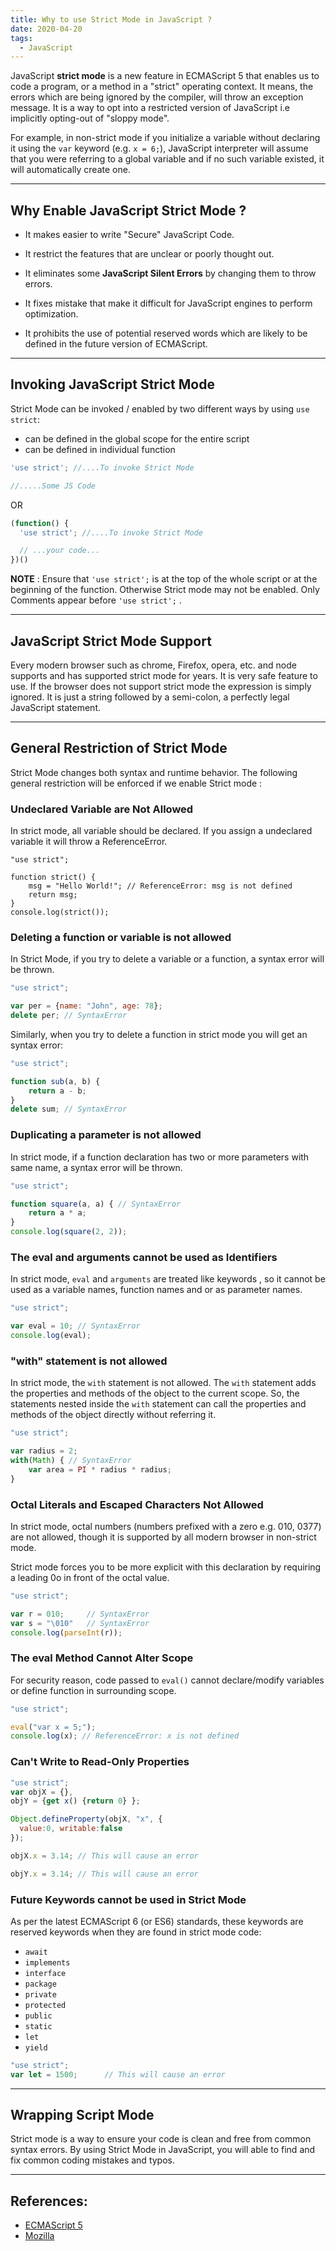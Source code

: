 ```yaml
---
title: Why to use Strict Mode in JavaScript ?
date: 2020-04-20
tags:
  - JavaScript
---
```


JavaScript **strict mode** is a new feature in ECMAScript 5 that enables us to code a program, or a method in a "strict" operating context. It means, the errors which are being ignored by the compiler, will throw an exception message. It is a way to opt into a restricted version of JavaScript i.e implicitly opting-out of "sloppy mode".

For example, in non-strict mode if you initialize a variable without declaring it using the ```var``` keyword (e.g. ```x = 6;```),  JavaScript interpreter will assume that you were referring to a global variable and if no such variable existed, it will automatically create one.



---
## Why Enable JavaScript Strict Mode ?

- It makes easier to write "Secure" JavaScript Code.

- It restrict the features that are unclear or poorly thought out.

- It eliminates some **JavaScript Silent Errors** by changing them to throw errors.

- It fixes mistake that make it difficult for JavaScript engines to perform optimization.

- It prohibits the use of potential reserved words which are likely to be defined in the future version of ECMAScript.

  

---
## Invoking JavaScript Strict Mode

Strict Mode can be invoked / enabled by two different ways  by using `use strict`:
- can be defined in the global scope for the entire script
- can be defined in individual function

```javascript
'use strict'; //....To invoke Strict Mode

//.....Some JS Code

```

OR

```javascript
(function() {
  'use strict'; //....To invoke Strict Mode

  // ...your code...
})()
```

**NOTE** : Ensure that `'use strict';` is at the top of the whole script or at the beginning of the function. Otherwise Strict mode may not be enabled. Only Comments appear before `'use strict';` .



---
## JavaScript Strict Mode Support

Every modern browser such as chrome, Firefox, opera, etc. and node supports and has supported strict mode for years. It is very safe feature to use. If the browser does not support strict mode the expression is simply ignored. It is just a string followed by a semi-colon, a perfectly legal JavaScript statement.



---
## General Restriction of Strict Mode

Strict Mode changes both syntax and runtime behavior. The following general restriction will be enforced if we enable Strict mode :

### Undeclared Variable are Not Allowed

In strict mode, all variable should be declared. If you assign a undeclared variable it will throw a ReferenceError.

```
"use strict";

function strict() {
    msg = "Hello World!"; // ReferenceError: msg is not defined
    return msg;
}
console.log(strict());
```



### Deleting a function or variable is not allowed

In Strict Mode, if you try to delete a variable or a function, a syntax error will be thrown.

```javascript
"use strict";

var per = {name: "John", age: 78};
delete per; // SyntaxError
```
Similarly, when you try to delete a function in strict mode you will get an syntax error:

```javascript
"use strict";

function sub(a, b) {
    return a - b;
}
delete sum; // SyntaxError

```



### Duplicating a parameter is not allowed 

In strict mode, if a function declaration has two or more parameters with same name, a syntax error will be thrown.

```javascript
"use strict";

function square(a, a) { // SyntaxError
    return a * a;
}
console.log(square(2, 2));

```



### The eval and arguments cannot be used as Identifiers

In strict mode, `eval` and `arguments` are treated like keywords , so it cannot be used as a variable names, function names and or as parameter names.

```javascript
"use strict";

var eval = 10; // SyntaxError
console.log(eval);
```



### "with" statement is not allowed

In strict mode, the `with` statement is not allowed. The `with` statement adds the properties and methods of the object to the current scope. So, the statements nested inside the `with` statement can call the properties and methods of the object directly without referring it.

```javascript
"use strict";

var radius = 2;
with(Math) { // SyntaxError
    var area = PI * radius * radius;
} 
```



### Octal Literals and Escaped Characters Not Allowed

In strict mode, octal numbers (numbers prefixed with a zero e.g. 010, 0377) are not allowed, though it is supported by all modern browser in non-strict mode. 

Strict mode forces you to be more explicit with this declaration by requiring a leading 0o in front of the octal value.

```javascript
"use strict";

var r = 010;     // SyntaxError
var s = "\010"   // SyntaxError
console.log(parseInt(r));
```



### The eval Method Cannot Alter Scope

For security reason, code passed to `eval()` cannot declare/modify variables or define function in surrounding scope.

```javascript
"use strict";

eval("var x = 5;");
console.log(x); // ReferenceError: x is not defined
```



### Can't Write to Read-Only Properties

```javascript
"use strict"; 
var objX = {}, 
objY = {get x() {return 0} };

Object.defineProperty(objX, "x", {
  value:0, writable:false
});

objX.x = 3.14; // This will cause an error

objY.x = 3.14; // This will cause an error
```



### Future Keywords cannot be used in Strict Mode

As per the latest ECMAScript 6 (or ES6) standards, these keywords are reserved keywords when they are found in strict mode code: 
- `await`
- `implements`
- `interface`
- `package`
- `private`
- `protected`
- `public`
- `static`
- `let`
- `yield`

```javascript
"use strict";
var let = 1500;      // This will cause an error 

```



---
## Wrapping Script Mode 

Strict mode is a way to ensure your code is clean and free from common syntax errors. By using Strict Mode in JavaScript, you will able to find and fix common coding mistakes and 
typos.



---
## References:

- [ECMAScript 5](https://es5.github.io/)
- [Mozilla](https://developer.mozilla.org/en-US/docs/Web/JavaScript/Reference/Strict_mode)





